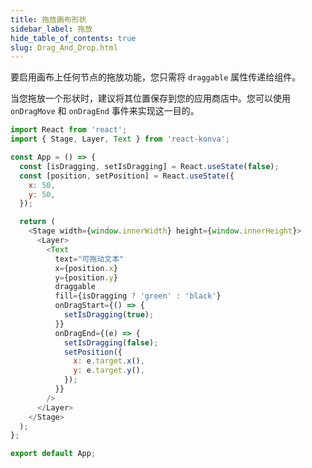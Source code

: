 ```yaml
---
title: 拖放画布形状
sidebar_label: 拖放
hide_table_of_contents: true
slug: Drag_And_Drop.html
---
```


要启用画布上任何节点的拖放功能，您只需将 `draggable` 属性传递给组件。

当您拖放一个形状时，建议将其位置保存到您的应用商店中。您可以使用 `onDragMove` 和 `onDragEnd` 事件来实现这一目的。

```js live react
import React from 'react';
import { Stage, Layer, Text } from 'react-konva';

const App = () => {
  const [isDragging, setIsDragging] = React.useState(false);
  const [position, setPosition] = React.useState({
    x: 50,
    y: 50,
  });

  return (
    <Stage width={window.innerWidth} height={window.innerHeight}>
      <Layer>
        <Text
          text="可拖动文本"
          x={position.x}
          y={position.y}
          draggable
          fill={isDragging ? 'green' : 'black'}
          onDragStart={() => {
            setIsDragging(true);
          }}
          onDragEnd={(e) => {
            setIsDragging(false);
            setPosition({
              x: e.target.x(),
              y: e.target.y(),
            });
          }}
        />
      </Layer>
    </Stage>
  );
};

export default App;
```